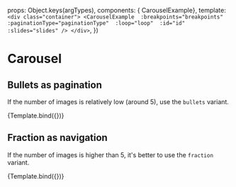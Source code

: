 
<Meta 
  title="Components/Carousel" 
  component={CarouselExample} 
/>

  props: Object.keys(argTypes),
  components: { CarouselExample}, 
  template:
    `
    <div class="container">
      <CarouselExample 
        :breakpoints="breakpoints" 
        :paginationType="paginationType" 
        :loop="loop" 
        :id="id"
        :slides="slides"
      />
    </div>
    `,
})

# Carousel

## Bullets as pagination
If the number of images is relatively low (around 5), use the `bullets` variant.

<Canvas>
  <Story
    name="With bullets"
    args={{
      id: 1,
      loop: true,
      paginationType: 'bullets',
      slides: [
        { 
          image: {
            src: 'https://picsum.photos/1024/768/?image=29',
            width: '1024',
            height: '768',
            alt: 'image name',
          },
          source: {
            srcset: 'https://picsum.photos/2048/1152/?image=29',
            width: '2048',
            height: '1152',
            media: '(min-width: 1024px)',
          },
          caption: 'Image one caption —&nbsp;©&nbsp;Photograph Name',
        },
        { 
          image: {
            src: 'https://picsum.photos/1024/768/?image=28',
            width: '1024',
            height: '768',
            alt: 'image name',
          },
          source: {
            srcset: 'https://picsum.photos/2048/1152/?image=28',
            width: '2048',
            height: '1152',
            media: '(min-width: 1024px)',
          },
          caption: 'Image two —&nbsp;©&nbsp;Photograph Name',
        },
        { 
          image: {
            src: 'https://picsum.photos/1024/768/?image=1045',
            width: '1024',
            height: '768',
            alt: 'image name',
          },
          source: {
            srcset: 'https://picsum.photos/2048/1152/?image=1045',
            width: '2048',
            height: '1152',
            media: '(min-width: 1024px)',
          },
          caption: 'Image three caption —&nbsp;©&nbsp;Photograph Name',
        }
      ]
    }}
  >
    {Template.bind({})}
  </Story>
</Canvas>

## Fraction as navigation
If the number of images is higher than 5, it's better to use the `fraction` variant.

<Canvas>
  <Story
    name="With fraction"
    args={{
      id: 2,
      loop: false,
      paginationType: 'fraction',
      slides: [
        { 
          image: {
            src: 'https://picsum.photos/1024/768/?image=29',
            width: '1024',
            height: '768',
            alt: 'image name',
          },
          source: {
            srcset: 'https://picsum.photos/2048/1152/?image=29',
            width: '2048',
            height: '1152',
            media: '(min-width: 1024px)',
          },
          caption: 'Image one caption —&nbsp;©&nbsp;Photograph Name',
        },
        { 
          image: {
            src: 'https://picsum.photos/1024/768/?image=28',
            width: '1024',
            height: '768',
            alt: 'image name',
          },
          source: {
            srcset: 'https://picsum.photos/2048/1152/?image=28',
            width: '2048',
            height: '1152',
            media: '(min-width: 1024px)',
          },
          caption: 'Image two —&nbsp;©&nbsp;Photograph Name',
        },
        { 
          image: {
            src: 'https://picsum.photos/1024/768/?image=10',
            width: '1024',
            height: '768',
            alt: 'image name',
          },
          source: {
            srcset: 'https://picsum.photos/2048/1152/?image=10',
            width: '2048',
            height: '1152',
            media: '(min-width: 1024px)',
          },
          caption: 'Image three caption —&nbsp;©&nbsp;Photograph Name',
        },
        { 
          image: {
            src: 'https://picsum.photos/1024/768/?image=11',
            width: '1024',
            height: '768',
            alt: 'image name',
          },
          source: {
            srcset: 'https://picsum.photos/2048/1152/?image=11',
            width: '2048',
            height: '1152',
            media: '(min-width: 1024px)',
          },
          caption: 'Image one caption —&nbsp;©&nbsp;Photograph Name',
        },
        { 
          image: {
            src: 'https://picsum.photos/1024/768/?image=114',
            width: '1024',
            height: '768',
            alt: 'image name',
          },
          source: {
            srcset: 'https://picsum.photos/2048/1152/?image=114',
            width: '2048',
            height: '1152',
            media: '(min-width: 1024px)',
          },
          caption: 'Image two —&nbsp;©&nbsp;Photograph Name',
        },
        { 
          image: {
            src: 'https://picsum.photos/1024/768/?image=128',
            width: '1024',
            height: '768',
            alt: 'image name',
          },
          source: {
            srcset: 'https://picsum.photos/2048/1152/?image=128',
            width: '2048',
            height: '1152',
            media: '(min-width: 1024px)',
          },
          caption: 'Image three caption —&nbsp;©&nbsp;Photograph Name',
        },
        { 
          image: {
            src: 'https://picsum.photos/1024/768/?image=15',
            width: '1024',
            height: '768',
            alt: 'image name',
          },
          source: {
            srcset: 'https://picsum.photos/2048/1152/?image=15',
            width: '2048',
            height: '1152',
            media: '(min-width: 1024px)',
          },
          caption: 'Image three caption —&nbsp;©&nbsp;Photograph Name',
        },
        { 
          image: {
            src: 'https://picsum.photos/1024/768/?image=177',
            width: '1024',
            height: '768',
            alt: 'image name',
          },
          source: {
            srcset: 'https://picsum.photos/2048/1152/?image=177',
            width: '2048',
            height: '1152',
            media: '(min-width: 1024px)',
          },
          caption: 'Image three caption —&nbsp;©&nbsp;Photograph Name',
        }
      ]
    }}
  >
    {Template.bind({})}
  </Story>
</Canvas>


